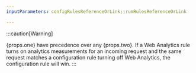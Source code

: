 ```yaml
---
inputParameters: configRulesReferenceOrLink;;rumRulesReferenceOrLink

---
```



:::caution[Warning]

{props.one} have precedence over any {props.two}. If a Web Analytics rule turns on analytics measurements for an incoming request and the same request matches a configuration rule turning off Web Analytics, the configuration rule will win. 
:::
